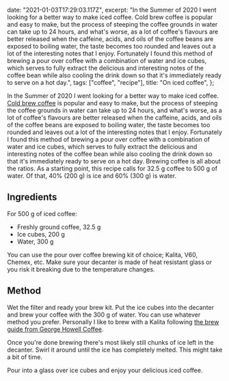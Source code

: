   date: "2021-01-03T17:29:03.117Z",
  excerpt:
    "In the Summer of 2020 I went looking for a better way to make iced coffee. Cold brew coffee is popular and easy to make, but the process of steeping the coffee grounds in water can take up to 24 hours, and what's worse, as a lot of coffee's flavours are better released when the caffeine, acids, and oils of the coffee beans are exposed to boiling water, the taste becomes too rounded and leaves out a lot of the interesting notes that I enjoy. Fortunately I found this method of brewing a pour over coffee with a combination of water and ice cubes, which serves to fully extract the delicious and interesting notes of the coffee bean while also cooling the drink down so that it's immediately ready to serve on a hot day.",
  tags: ["coffee", "recipe"],
  title: "On iced coffee",
};

In the Summer of 2020 I went looking for a better way to make iced coffee. [Cold brew coffee](https://en.wikipedia.org/wiki/List_of_coffee_drinks#Cold_brew) is popular and easy to make, but the process of steeping the coffee grounds in water can take up to 24 hours, and what's worse, as a lot of coffee's flavours are better released when the caffeine, acids, and oils of the coffee beans are exposed to boiling water, the taste becomes too rounded and leaves out a lot of the interesting notes that I enjoy. Fortunately I found this method of brewing a pour over coffee with a combination of water and ice cubes, which serves to fully extract the delicious and interesting notes of the coffee bean while also cooling the drink down so that it's immediately ready to serve on a hot day.
Brewing coffee is all about the ratios. As a starting point, this recipe calls for 32.5 g coffee to 500 g of water. Of that, 40% (200 g) is ice and 60% (300 g) is water.

## Ingredients

For 500 g of iced coffee:

- Freshly ground coffee, 32.5 g
- Ice cubes, 200 g
- Water, 300 g

You can use the pour over coffee brewing kit of choice; Kalita, V60, Chemex, etc. Make sure your decanter is made of heat resistant glass or you risk it breaking due to the temperature changes.

## Method

Wet the filter and ready your brew kit. Put the ice cubes into the decanter and brew your coffee with the 300 g of water. You can use whatever method you prefer. Personally I like to brew with a Kalita following [the brew guide from George Howell Coffee](https://www.georgehowellcoffee.com/brew-guide/kalita-185/).

Once you're done brewing there's most likely still chunks of ice left in the decanter. Swirl it around until the ice has completely melted. This might take a bit of time.

Pour into a glass over ice cubes and enjoy your delicious iced coffee.
